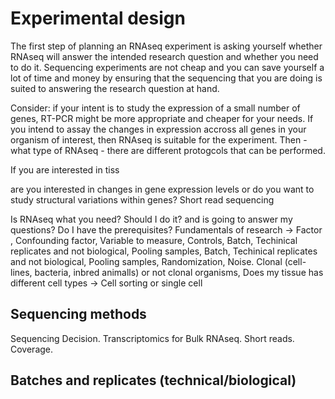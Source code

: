 # Experimental design

The first step of planning an RNAseq experiment is asking yourself whether RNAseq will answer the intended research question and whether you need to do it. Sequencing experiments are not cheap and you can save yourself a lot of time and money by ensuring that the sequencing that you are doing is suited to answering the research question at hand.

Consider: if your intent is to study the expression of a small number of genes, RT-PCR might be more appropriate and cheaper for your needs. If you intend to assay the changes in expression accross all genes in your organism of interest, then RNAseq is suitable for the experiment. Then - what type of RNAseq - there are different protogcols that can be performed.

If you are interested in tiss

are you interested in changes in gene expression levels or do you want to study structural variations within genes? Short read sequencing 


Is RNAseq what you need? Should I do it? and is going to answer my questions? Do I have the prerequisites?
Fundamentals of research -> Factor , Confounding factor, Variable to measure, Controls, Batch, Techinical replicates and not biological, Pooling samples, 
Batch, Techinical replicates and not biological, Pooling samples, Randomization, Noise. Clonal (cell-lines, bacteria, inbred animalls) or not clonal organisms, Does my tissue has different cell types -> Cell sorting or single cell

## Sequencing methods
Sequencing Decision. Transcriptomics for Bulk RNAseq. Short reads. Coverage.


## Batches and replicates (technical/biological)

